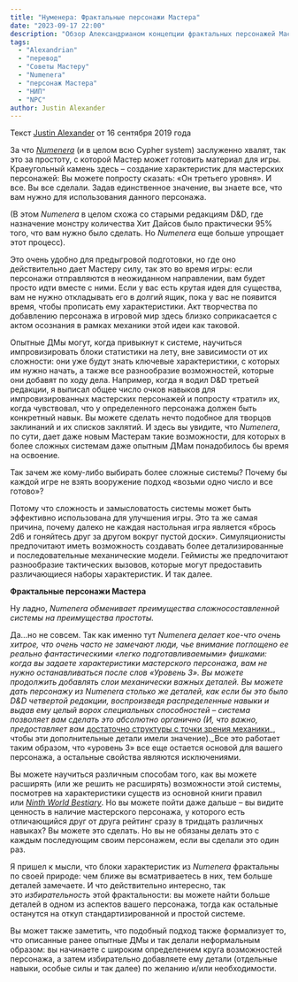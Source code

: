 ```yaml
---
title: "Нуменера: Фрактальные персонажи Мастера"
date: "2023-09-17 22:00"
description: "Обзор Александрианом концепции фрактальных персонажей Мастера из системы Нуменера #alexandrian #npc #numenera #translate #gmtips #gmadvice"
tags: 
  - "Alexandrian"
  - "перевод"
  - "Советы Мастеру"
  - "Numenera"
  - "персонаж Мастера"
  - "НИП"
  - "NPC"
author: Justin Alexander
---
```


Текст [Justin Alexander](https://vk.com/away.php?to=https://thealexandrian.net/about&cc_key=) от 16 сентября 2019 года

За что _[Numenera](https://vk.com/away.php?to=http%3A%2F%2Fwww.drivethrurpg.com%2Fproduct%2F240654%2FNumenera-Discovery%3Faffiliate_id%3D81207)_ [](https://vk.com/away.php?to=http%3A%2F%2Fwww.drivethrurpg.com%2Fproduct%2F240654%2FNumenera-Discovery%3Faffiliate_id%3D81207)(и в целом всю Cypher system) заслуженно хвалят, так это за простоту, с которой Мастер может готовить материал для игры. Краеугольный камень здесь – создание характеристик для мастерских персонажей: Вы можете попросту сказать: «Он третьего уровня». И все. Вы все сделали. Задав единственное значение, вы знаете все, что вам нужно для использования данного персонажа.

(В этом _Numenera_ в целом схожа со старыми редакциям D&D, где назначение монстру количества Хит Дайсов было практически 95% того, что вам нужно было сделать. Но _Numenera_ еще больше упрощает этот процесс).

Это очень удобно для предыгровой подготовки, но где оно действительно дает Мастеру силу, так это во время игры: если персонажи отправляются в неожиданном направлении, вам будет просто идти вместе с ними. Если у вас есть крутая идея для существа, вам не нужно откладывать его в долгий ящик, пока у вас не появится время, чтобы прописать ему характеристики. Акт творчества по добавлению персонажа в игровой мир здесь близко соприкасается с актом осознания в рамках механики этой идеи как таковой.

Опытные ДМы могут, когда привыкнут к системе, научиться импровизировать блоки статистики на лету, вне зависимости от их сложности: они уже будут знать ключевые характеристики, с которых им нужно начать, а также все разнообразие возможностей, которые они добавят по ходу дела. Например, когда я водил D&D третьей редакции, я выписал общее число очков навыков для импровизированных мастерских персонажей и попросту «тратил» их, когда чувствовал, что у определенного персонажа должен быть конкретный навык. Вы можете сделать нечто подобное для творцов заклинаний и их списков заклятий. И здесь вы увидите, что _Numenera_, по сути, дает даже новым Мастерам такие возможности, для которых в более сложных системам даже опытным ДМам понадобилось бы время на освоение.

Так зачем же кому-либо выбирать более сложные системы? Почему бы каждой игре не взять вооружение подход «возьми одно число и все готово»?

Потому что сложность и замысловатость системы может быть эффективно использована для улучшения игры. Это та же самая причина, почему далеко не каждая настольная игра является «брось 2d6 и гоняйтесь друг за другом вокруг пустой доски». Симуляционисты предпочитают иметь возможность создавать более детализированные и последовательные механические модели. Геймисты же предпочитают разнообразие тактических вызовов, которые могут предоставить различающиеся наборы характеристик. И так далее.

**Фрактальные персонажи Мастера**

Ну ладно, _Numenera обменивает преимущества сложносоставленной системы на преимущества простоты._

Да…но не совсем. Так как именно тут _Numenera делает кое-что очень хитрое, что очень часто не замечают люди, чье внимание поглощено ее реально фантастическими «легко подготавливаемыми» фишками: когда вы задаете характеристики мастерского персонажа, вам не нужно останавливаться после слов «Уровень 3». Вы можете продолжить добавлять слои механически важных деталей. Вы можете дать персонажу из Numenera столько же деталей, как если бы это было D&D четвертой редакции, воспроизведя распределенные навыки и выдав ему целый ворох специальных способностей – система позволяет вам сделать это абсолютно органично (И, что важно, предоставляет вам_ [достаточно структуры с точки зрения механики](https://vk.com/away.php?to=https%3A%2F%2Fthealexandrian.net%2Fwordpress%2F35363%2Froleplaying-games%2Fnumenera-calibrating-your-expectations)_, чтобы эти дополнительные детали имели значение)._Все это работает таким образом, что «уровень 3» все еще остается основой для вашего персонажа, а остальные свойства являются исключениями.

Вы можете научиться различным способам того, как вы можете расширять (или же решить не расширять) возможности этой системы, посмотрев на характеристики существ из основной книги правил или _[Ninth World Bestiary](https://vk.com/away.php?to=https%3A%2F%2Fwww.drivethrurpg.com%2Fproduct%2F124816%2FThe-Ninth-World-Bestiary%3Faffiliate_id%3D81207)_. Но вы можете пойти даже дальше – вы видите ценность в наличие мастерского персонажа, у которого есть отличающийся друг от друга рейтинг сразу в тридцать различных навыках? Вы можете это сделать. Но вы не обязаны делать это с каждым последующим своим персонажем, если вы сделали это один раз.

Я пришел к мысли, что блоки характеристик из _Numenera_ фрактальны по своей природе: чем ближе вы всматриваетесь в них, тем больше деталей замечаете. И что действительно интересно, так это _избирательность_ этой фрактальности: вы можете найти больше деталей в одном из аспектов вашего персонажа, тогда как остальные останутся на откуп стандартизированной и простой системе.

Вы может также заметить, что подобный подход также формализует то, что описанные ранее опытные ДМы и так делали неформальным образом: вы начинаете с широким определением круга возможностей персонажа, а затем избирательно добавляете ему детали (отдельные навыки, особые силы и так далее) по желанию и/или необходимости.
